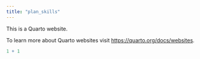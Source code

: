 ```yaml
---
title: "plan_skills"
---
```


This is a Quarto website.

To learn more about Quarto websites visit <https://quarto.org/docs/websites>.

```r
1 + 1
```
